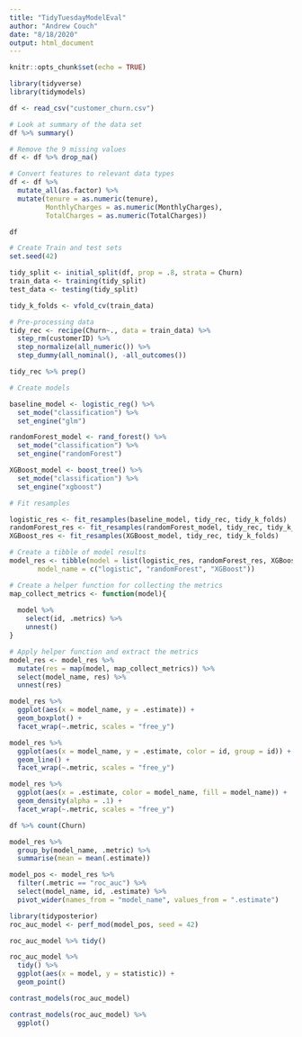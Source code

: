 ```yaml
---
title: "TidyTuesdayModelEval"
author: "Andrew Couch"
date: "8/18/2020"
output: html_document
---
```


```r
knitr::opts_chunk$set(echo = TRUE)
```

```r
library(tidyverse)
library(tidymodels)

df <- read_csv("customer_churn.csv")
```

```r
# Look at summary of the data set 
df %>% summary()

# Remove the 9 missing values 
df <- df %>% drop_na()
```




```r
# Convert features to relevant data types 
df <- df %>% 
  mutate_all(as.factor) %>% 
  mutate(tenure = as.numeric(tenure),
         MonthlyCharges = as.numeric(MonthlyCharges),
         TotalCharges = as.numeric(TotalCharges)) 
```

```r
df
```

```r
# Create Train and test sets
set.seed(42)

tidy_split <- initial_split(df, prop = .8, strata = Churn)
train_data <- training(tidy_split)
test_data <- testing(tidy_split)

tidy_k_folds <- vfold_cv(train_data)

```



```r
# Pre-processing data 
tidy_rec <- recipe(Churn~., data = train_data) %>% 
  step_rm(customerID) %>% 
  step_normalize(all_numeric()) %>% 
  step_dummy(all_nominal(), -all_outcomes())

tidy_rec %>% prep()

```


```r
# Create models 

baseline_model <- logistic_reg() %>% 
  set_mode("classification") %>% 
  set_engine("glm")

randomForest_model <- rand_forest() %>% 
  set_mode("classification") %>% 
  set_engine("randomForest")

XGBoost_model <- boost_tree() %>% 
  set_mode("classification") %>% 
  set_engine("xgboost")

```



```r
# Fit resamples

logistic_res <- fit_resamples(baseline_model, tidy_rec, tidy_k_folds)
randomForest_res <- fit_resamples(randomForest_model, tidy_rec, tidy_k_folds)
XGBoost_res <- fit_resamples(XGBoost_model, tidy_rec, tidy_k_folds)


```


```r
# Create a tibble of model results 
model_res <- tibble(model = list(logistic_res, randomForest_res, XGBoost_res),
       model_name = c("logistic", "randomForest", "XGBoost"))

# Create a helper function for collecting the metrics 
map_collect_metrics <- function(model){
  
  model %>% 
    select(id, .metrics) %>% 
    unnest()
}

# Apply helper function and extract the metrics 
model_res <- model_res %>% 
  mutate(res = map(model, map_collect_metrics)) %>% 
  select(model_name, res) %>% 
  unnest(res)
```

```r
model_res %>% 
  ggplot(aes(x = model_name, y = .estimate)) + 
  geom_boxplot() + 
  facet_wrap(~.metric, scales = "free_y")
```

```r
model_res %>% 
  ggplot(aes(x = model_name, y = .estimate, color = id, group = id)) + 
  geom_line() + 
  facet_wrap(~.metric, scales = "free_y")
```

```r
model_res %>% 
  ggplot(aes(x = .estimate, color = model_name, fill = model_name)) + 
  geom_density(alpha = .1) + 
  facet_wrap(~.metric, scales = "free_y")
```

```r
df %>% count(Churn)
```

```r
model_res %>% 
  group_by(model_name, .metric) %>% 
  summarise(mean = mean(.estimate))
```
```r
model_pos <- model_res %>% 
  filter(.metric == "roc_auc") %>% 
  select(model_name, id, .estimate) %>% 
  pivot_wider(names_from = "model_name", values_from = ".estimate")
```

```r
library(tidyposterior)
roc_auc_model <- perf_mod(model_pos, seed = 42)
```

```r
roc_auc_model %>% tidy()
```
```r
roc_auc_model %>% 
  tidy() %>% 
  ggplot(aes(x = model, y = statistic)) + 
  geom_point()
```


```r
contrast_models(roc_auc_model)
```
```r
contrast_models(roc_auc_model) %>% 
  ggplot()
```















